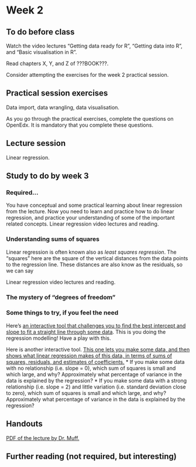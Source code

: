 # Week 2 {-}

## To do before class {-}

Watch the video lectures "Getting data ready for R", "Getting data into R", and "Basic visualisation in R".

Read chapters X, Y, and Z of ???BOOK???.

Consider attempting the exercises for the week 2 practical session.



## Practical session exercises {-}

Data import, data wrangling, data visualisation.

As you go through the practical exercises, complete the questions on OpenEdx. It is mandatory that you complete these questions.



## Lecture session {-}

Linear regression.



## Study to do by week 3 {-}


### Required...

You have conceptual and some practical learning about linear regression from the lecture. Now you need to learn and practice how to do linear regression, and practice your understanding of some of the important related concepts.
Linear regression video lectures and reading.

### Understanding sums of squares

Linear regression is often known also as *least squares regression*. The "squares" here are the square of the vertical distances from the data points to the regression line. These distances are also know as the residuals, so we can say 

Linear regression video lectures and reading.

### The mystery of "degrees of freedom"


### Some things to try, if you feel the need

Here's [an interactive tool that challenges you to find the best intercept and slope to fit a straight line through some data](https://gallery.shinyapps.io/simple_regression/). This is you doing the regression modelling! Have a play with this.

Here is another interactive tool. [This one lets you make some data, and then shows what linear regression makes of this data, in terms of sums of squares, residuals, and estimates of coefficients.](https://paternogbc.shinyapps.io/SS_regression/)
* If you make some data with no relationship (i.e. slope = 0), which sum of squares is small and which large, and why? Approximately what percentage of variance in the data is explained by the regression?
* If you make some data with a strong relationship (i.e. slope = 2) and little variation (i.e. standard deviation close to zero), which sum of squares is small and which large, and why? Approximately what percentage of variance in the data is explained by the regression?



## Handouts {-}

[PDF of the lecture by Dr. Muff.](https://github.com/opetchey/BIO144/raw/master/lectures/week2/Bio144_2017_week2.pdf)


## Further reading (not required, but interesting) {-}


